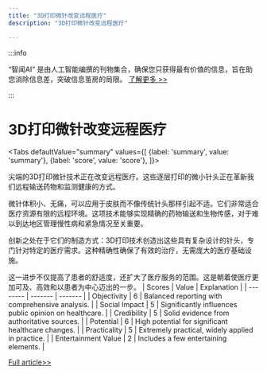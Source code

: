 ```yaml
---
title: "3D打印微针改变远程医疗"
description: "3D打印微针改变远程医疗"

---
```



:::info

“智闻AI“ 是由人工智能编撰的刊物集合，确保您只获得最有价值的信息，旨在助您消除信息差，突破信息茧房的局限。  [了解更多 >>](/)

:::

# 3D打印微针改变远程医疗


<Tabs
	defaultValue="summary"
	values={[
	{label: 'summary', value: 'summary'},
	{label: 'score', value: 'score'},
]}>
<TabItem value="summary">


尖端的3D打印微针技术正在改变远程医疗。这些逐层打印的微小针头正在革新我们远程输送药物和监测健康的方式。

微针体积小、无痛，可以应用于皮肤而不像传统针头那样引起不适。它们非常适合医疗资源有限的远程环境。这项技术能够实现精确的药物输送和生物传感，对于难以到达地区管理慢性病和紧急情况至关重要。

创新之处在于它们的制造方式：3D打印技术创造出这些具有复杂设计的针头，专门针对特定的医疗需求。这种精确性确保了有效的治疗，无需庞大的医疗基础设施。

这一进步不仅提高了患者的舒适度，还扩大了医疗服务的范围。这是朝着使医疗更加可及、高效和以患者为中心迈出的一步。
</TabItem>
<TabItem value="score">
	| Scores     | Value   | Explanation |
	| -------- | ------- | ------- |
	| Objectivity  | 6    | Balanced reporting with comprehensive analysis.    |
	| Social Impact | 5     | Significantly influences public opinion on healthcare.    |
	| Credibility    | 5    | Solid evidence from authoritative sources.    |
	| Potential    | 6    | High potential for significant healthcare changes.    |
	| Practicality    | 5    | Extremely practical, widely applied in practice.    |
	| Entertainment Value    | 2    | Includes a few entertaining elements.    |
</TabItem>
</Tabs>

[Full article>>](https://medicalxpress.com/news/2024-08-edge-3d-microneedle-technology-revolutionizes.html)

